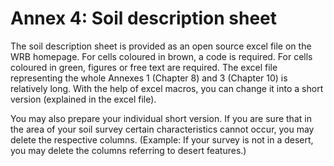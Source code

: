 # Annex 4: Soil description sheet

The soil description sheet is provided as an open source excel file on the WRB homepage. For cells coloured in brown, a code is required. For cells coloured in green, figures or free text are required. The excel file representing the whole Annexes 1 (Chapter 8) and 3 (Chapter 10) is relatively long. With the help of excel macros, you can change it into a short version (explained in the excel file).

You may also prepare your individual short version. If you are sure that in the area of your soil survey certain characteristics cannot occur, you may delete the respective columns. (Example: If your survey is not in a desert, you may delete the columns referring to desert features.)
